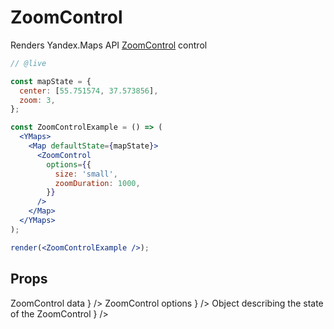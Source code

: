 


# ZoomControl

Renders Yandex.Maps API [ZoomControl][control] control

```jsx
// @live

const mapState = {
  center: [55.751574, 37.573856],
  zoom: 3,
};

const ZoomControlExample = () => (
  <YMaps>
    <Map defaultState={mapState}>
      <ZoomControl
        options={{
          size: 'small',
          zoomDuration: 1000,
        }}
      />
    </Map>
  </YMaps>
);

render(<ZoomControlExample />);
```

## Props

<Props>
  <PropItem
    name="defaultData"
    secondaryName="data"
    type="Object"
    description={
      <Link href="https://tech.yandex.com/maps/doc/jsapi/2.1/ref/reference/control.ZoomControl-docpage/#control.ZoomControl__param-parameters.data">
        ZoomControl data
      </Link>
    }
  />
  <PropItem
    name="defaultOptions"
    secondaryName="options"
    type="Object"
    description={
      <Link href="https://tech.yandex.com/maps/doc/jsapi/2.1/ref/reference/control.ZoomControl-docpage/#control.ZoomControl__param-parameters.options">
        ZoomControl options
      </Link>
    }
  />
  <PropItem
    name="defaultState"
    secondaryName="state"
    type="Object"
    description={
      <Link href="https://tech.yandex.com/maps/doc/jsapi/2.1/ref/reference/control.ZoomControl-docpage/#control.ZoomControl__param-parameters.state">
        Object describing the state of the ZoomControl
      </Link>
    }
  />
  <CommonProps componentName="ZoomControl" />
</Props>

<Events
  componentName="ZoomControl"
  url="https://tech.yandex.com/maps/doc/jsapi/2.1/ref/reference/control.ZoomControl-docpage/#control.ZoomControl__events-summary"
/>

[control]:
  https://tech.yandex.com/maps/doc/jsapi/2.1/ref/reference/control.ZoomControl-docpage/
